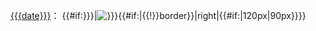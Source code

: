 <span class="otd-year">[[{{{date}}}]]</span>{{{ldate|}}}：{{{festival}}}
{{#if:{{{image|{{{Image|}}}}}}|[[File:{{{image|{{{Image}}}}}}{{#if:{{{border|}}}|{{!}}border}}|right|{{#if:{{{wide|}}}|120px|90px}}]]}}
<dl>
<div class="event">
<dt>{{{year1}}}</dt><dd>{{{event1}}}</dd>
</div>
<div class="event">
<dt>{{{year2}}}</dt><dd>{{{event2}}}</dd>
</div>
<div class="event">
<dt>{{{year3}}}</dt><dd>{{{event3}}}</dd>
</div>
<div class="event">
<dt>{{{year4}}}</dt><dd>{{{event4}}}</dd>
</div>
<div class="event">
<dt>{{{year5}}}</dt><dd>{{{event5}}}</dd>
</div>
</dl><noinclude>
{{doc}}</noinclude>